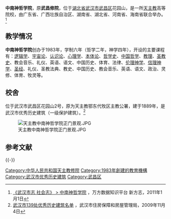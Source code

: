 '''中南神哲学院'''，原'''武昌修院'''，位于[[湖北省|湖北省]][[武汉市|武汉市]][[武昌区|武昌区]]花园山，是一所[[天主教|天主教]]高等院校，由广东省、广西壮族自治区、湖南省、湖北省、河南省、海南省联合举办。<ref>[http://d.wanfangdata.com.cn/LocalChronicleItem_5389482.aspx 《武汉市志 社会志》 > 中南神哲学院] {{Wayback|url=http://d.wanfangdata.com.cn/LocalChronicleItem_5389482.aspx |date=20150603083437 }}，万方数据知识平台 新方志，2011年1月1日</ref>

==教学情况==
'''中南神哲学院'''创办于1983年，学制六年（哲学二年，神学四年），开设的主要课程有：[[逻辑学|逻辑学]]、[[宇宙论|宇宙论]]、[[认识论|认识论]]、[[心理学|心理学]]、[[本体论|本体论]]、[[哲学史|哲学史]]、[[中国哲学|中国哲学]]、[[教理|教理]]、[[圣教史|圣教史]]、教会音乐、礼仪、英语、语文、中国历史、体育、法律、[[伦理神学|伦理神学]]、[[信理神学|信理神学]]、[[圣经|圣经]]、礼仪、圣教法典、教史、中国历史、教会音乐、英语、语文、政治、灵修、体育、牧灵等。

==校舍==
位于武汉市武昌区花园山2号，原为天主教鄂东代牧区主教公署，建于1889年，是武汉市优秀历史建筑（一级保护建筑）。<ref>[http://www.whfg.gov.cn/upload_files/whfcj/contents/229/16725.html 武汉市139处优秀历史建筑名单] {{Wayback|url=http://www.whfg.gov.cn/upload_files/whfcj/contents/229/16725.html |date=20120526085349 }}，武汉市住房保障和房屋管理局，2009年11月4日</ref>

[[File:天主教中南神哲学院正门景观.JPG|thumb]]

== 参考文献 ==
{{Reflist}}

{{-}}
{{中国内地宗教院校}}

[[Category:中华人民共和国天主教修院|Category:中华人民共和国天主教修院]]
[[Category:1983年創建的教育機構|Category:1983年創建的教育機構]]
[[Category:武汉市优秀历史建筑|Category:武汉市优秀历史建筑]]
[[Category:武昌区|Category:武昌区]]